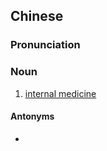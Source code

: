 ==Chinese==
{{zh-forms|s=内科学|type=21}}
{{zh-wp}}

===Pronunciation===
{{zh-pron
|m=nèikēxué
|c=noi6 fo1 hok6
|cat=n
}}

===Noun===
{{zh-noun}}

# [[internal medicine]]

====Antonyms====
* {{zh-l|外科學}}

{{zh-cat|Medicine}}